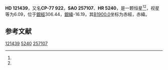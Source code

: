 {{Starbox begin
| name = HD 121439
}}
{{Starbox observe
| epoch = [[J2000.0|J2000.0]]
| constell = {{星座名待查}}<ref name=SIMBAD>{{cite web
 | url=http://simbad.u-strasbg.fr/simbad/sim-id?Ident=HR+5240
 | title =Pulsating variable Star
 | publisher=Centre de Données astronomiques de Strasbourg
 | work=SIMBAD
 | accessdate=2012-07-13}}</ref><ref name=DATA>{{cite web
 | url=http://vizier.u-strasbg.fr/viz-bin/VizieR-5?-out.add=.&-source=5050&-corr=PK=HR&-out.max=9999&HR=5240
 | title=VizieR Detailed Page
 | accessdate=2012-07-13
 | archive-date=2016-03-05
 | archive-url=https://web.archive.org/web/20160305034358/http://vizier.u-strasbg.fr/viz-bin/VizieR-5?-out.add=.&-source=5050&-corr=PK=HR&-out.max=9999&HR=5240
 | dead-url=no
 }}</ref>
| 星官 = 
| ra = {{RA|14|0|32.8}}<ref name=SIMBAD /><ref name=DATA />
| dec = {{DEC|-78|35|24}}<ref name=SIMBAD /><ref name=DATA />
| appmag_v = 6.09<ref name=SIMBAD /><ref name=DATA />
}}
{{Starbox character
| class = B9III<ref name=SIMBAD /><ref name=DATA />
| b-v = 0.03<ref name=SIMBAD /><ref name=DATA />
| u-b = -0.17<ref name=SIMBAD /><ref name=DATA />
| r-i = <ref name=SIMBAD /><ref name=DATA />
| variable = 
}}
{{Starbox astrometry
| radial_v = -0.17
| prop_mo_ra = 6
| parallax = 
| p_error = 
}}
{{Starbox catalog
| names =CP-77 922，[[SAO星表|SAO]] 257107，[[HD星表|HD]] 121439，[[HR星表|HR]] 5240}}
{{Starbox reference |Simbad=HR+5240}}
{{Starbox end}}

'''HD 121439'''，又名'''CP-77 922'''，'''SAO 257107'''、'''HR 5240'''，是一颗恒星<ref name=SIMBAD /><ref name=DATA />，视星等为6.09，位于[[銀道座標系|銀經]]306.44，[[銀道座標系|銀緯]]-16.19，其[[B1900.0|B1900.0]]坐标为赤經{{RA|13|50|13.4}}，赤緯{{DEC|-78|-16.19|7}}。

== 参考文献 ==
{{reflist}}

{{star-stub}}

[[Category:HD和HDE天體|121439]]
[[Category:HR天體|5240]]
[[Category:SAO天體|257107]]